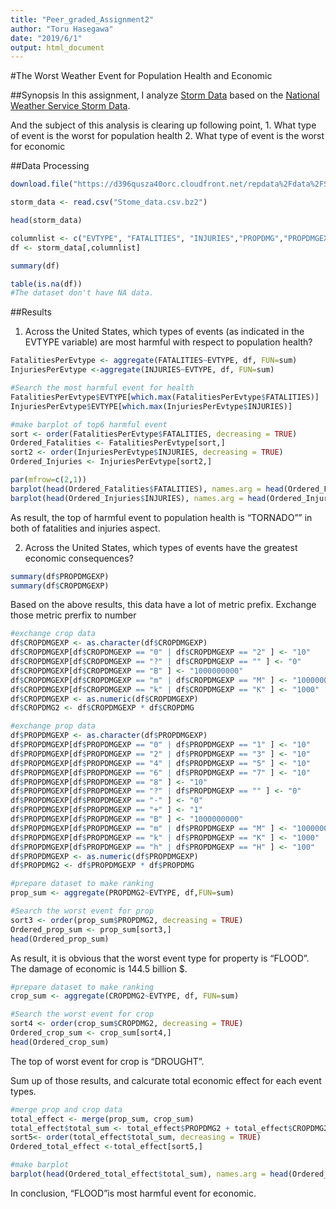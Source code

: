 ```yaml
---
title: "Peer_graded_Assignment2"
author: "Toru Hasegawa"
date: "2019/6/1"
output: html_document
---
```

#The Worst Weather Event for Population Health and Economic

##Synopsis
In this assignment, I analyze  [Storm Data](https://d396qusza40orc.cloudfront.net/repdata%2Fdata%2FStormData.csv.bz2) based on the [National Weather Service Storm Data](https://d396qusza40orc.cloudfront.net/repdata%2Fpeer2_doc%2Fpd01016005curr.pdf).

And the subject of this analysis is clearing up following point,
1. What type of event is the worst for population health
2. What type of event is the worst for economic


##Data Processing
```r
download.file("https://d396qusza40orc.cloudfront.net/repdata%2Fdata%2FStormData.csv.bz2",destfile = "Stome_data.bz2")
```

```r
storm_data <- read.csv("Stome_data.csv.bz2")

head(storm_data)
```


```r
columnlist <- c("EVTYPE", "FATALITIES", "INJURIES","PROPDMG","PROPDMGEXP", "CROPDMG","CROPDMGEXP")
df <- storm_data[,columnlist]

summary(df)
```

```r
table(is.na(df))
#The dataset don't have NA data.
```


##Results

1. Across the United States, which types of events (as indicated in the EVTYPE variable) are most harmful with respect to population health?

```r
FatalitiesPerEvtype <- aggregate(FATALITIES~EVTYPE, df, FUN=sum)
InjuriesPerEvtype <-aggregate(INJURIES~EVTYPE, df, FUN=sum)

#Search the most harmful event for health
FatalitiesPerEvtype$EVTYPE[which.max(FatalitiesPerEvtype$FATALITIES)]
InjuriesPerEvtype$EVTYPE[which.max(InjuriesPerEvtype$INJURIES)]

#make barplot of top6 harmful event
sort <- order(FatalitiesPerEvtype$FATALITIES, decreasing = TRUE)
Ordered_Fatalities <- FatalitiesPerEvtype[sort,]
sort2 <- order(InjuriesPerEvtype$INJURIES, decreasing = TRUE)
Ordered_Injuries <- InjuriesPerEvtype[sort2,]

par(mfrow=c(2,1))
barplot(head(Ordered_Fatalities$FATALITIES), names.arg = head(Ordered_Fatalities$EVTYPE), cex.names = 0.5, main="Event of Fatalities")
barplot(head(Ordered_Injuries$INJURIES), names.arg = head(Ordered_Injuries$EVTYPE), cex.names = 0.5, main="Event of Injuries")
```

As result, the top of harmful event to population health is "TORNADO"" in both of fatalities and injuries aspect.


2. Across the United States, which types of events have the greatest economic consequences?
```r
summary(df$PROPDMGEXP)
summary(df$CROPDMGEXP)
```

Based on the above results, this data have a lot of metric prefix.
Exchange those metric prerfix to number
```r
#exchange crop data
df$CROPDMGEXP <- as.character(df$CROPDMGEXP)
df$CROPDMGEXP[df$CROPDMGEXP == "0" | df$CROPDMGEXP == "2" ] <- "10"
df$CROPDMGEXP[df$CROPDMGEXP == "?" | df$CROPDMGEXP == "" ] <- "0"
df$CROPDMGEXP[df$CROPDMGEXP == "B" ] <- "1000000000"
df$CROPDMGEXP[df$CROPDMGEXP == "m" | df$CROPDMGEXP == "M" ] <- "1000000"
df$CROPDMGEXP[df$CROPDMGEXP == "k" | df$CROPDMGEXP == "K" ] <- "1000"
df$CROPDMGEXP <- as.numeric(df$CROPDMGEXP)
df$CROPDMG2 <- df$CROPDMGEXP * df$CROPDMG

#exchange prop data
df$PROPDMGEXP <- as.character(df$PROPDMGEXP)
df$PROPDMGEXP[df$PROPDMGEXP == "0" | df$PROPDMGEXP == "1" ] <- "10"
df$PROPDMGEXP[df$PROPDMGEXP == "2" | df$PROPDMGEXP == "3" ] <- "10"
df$PROPDMGEXP[df$PROPDMGEXP == "4" | df$PROPDMGEXP == "5" ] <- "10"
df$PROPDMGEXP[df$PROPDMGEXP == "6" | df$PROPDMGEXP == "7" ] <- "10"
df$PROPDMGEXP[df$PROPDMGEXP == "8" ] <- "10"
df$PROPDMGEXP[df$PROPDMGEXP == "?" | df$PROPDMGEXP == "" ] <- "0"
df$PROPDMGEXP[df$PROPDMGEXP == "-" ] <- "0"
df$PROPDMGEXP[df$PROPDMGEXP == "+" ] <- "1"
df$PROPDMGEXP[df$PROPDMGEXP == "B" ] <- "1000000000"
df$PROPDMGEXP[df$PROPDMGEXP == "m" | df$PROPDMGEXP == "M" ] <- "1000000"
df$PROPDMGEXP[df$PROPDMGEXP == "k" | df$PROPDMGEXP == "K" ] <- "1000"
df$PROPDMGEXP[df$PROPDMGEXP == "h" | df$PROPDMGEXP == "H" ] <- "100"
df$PROPDMGEXP <- as.numeric(df$PROPDMGEXP)
df$PROPDMG2 <- df$PROPDMGEXP * df$PROPDMG
```


```r
#prepare dataset to make ranking
prop_sum <- aggregate(PROPDMG2~EVTYPE, df,FUN=sum)

#Search the worst event for prop
sort3 <- order(prop_sum$PROPDMG2, decreasing = TRUE)
Ordered_prop_sum <- prop_sum[sort3,]
head(Ordered_prop_sum)
```

As result, it is obvious that the worst event type for property is "FLOOD".
The damage of economic is 144.5 billion $.


```r
#prepare dataset to make ranking
crop_sum <- aggregate(CROPDMG2~EVTYPE, df, FUN=sum)

#Search the worst event for crop
sort4 <- order(crop_sum$CROPDMG2, decreasing = TRUE)
Ordered_crop_sum <- crop_sum[sort4,]
head(Ordered_crop_sum)
```

The top of worst event for crop is "DROUGHT".

Sum up of those results, and calcurate total economic effect for each event types.
```r
#merge prop and crop data
total_effect <- merge(prop_sum, crop_sum)
total_effect$total_sum <- total_effect$PROPDMG2 + total_effect$CROPDMG2
sort5<- order(total_effect$total_sum, decreasing = TRUE)
Ordered_total_effect <-total_effect[sort5,]

#make barplot
barplot(head(Ordered_total_effect$total_sum), names.arg = head(Ordered_total_effect$EVTYPE), cex.names = 0.5, main="Top harmful event for economic")
```
In conclusion, "FLOOD"is most harmful event for economic.

